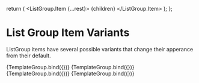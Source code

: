 

<Meta title="Components/List Group/Variants" component={ListGroup} />

  return (
    <ListGroup>
      <ListGroup.Item {...rest}> {children} </ListGroup.Item>
    </ListGroup>
  );
};

# List Group Item Variants

ListGroup items have several possible variants that change their apperance from their default.

<Canvas>
  <Story
    name="Info Variant"
    args={{
      children: 'placeholder text',
      variant: 'info',
    }}
  >
    {TemplateGroup.bind({})}
  </Story>
  <Story
    name="Warning Variant"
    args={{
      children: 'placeholder text',
      variant: 'warning',
    }}
  >
    {TemplateGroup.bind({})}
  </Story>
  <Story
    name="Success Variant"
    args={{
      children: 'placeholder text',
      variant: 'success',
    }}
  >
    {TemplateGroup.bind({})}
  </Story>
  <Story
    name="Danger Variant"
    args={{
      children: 'placeholder text',
      variant: 'danger',
    }}
  >
    {TemplateGroup.bind({})}
  </Story>
</Canvas>
